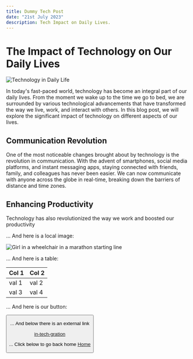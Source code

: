 ```yaml
---
title: Dummy Tech Post
date: "21st July 2023"
description: Tech Impact on Daily Lives.
---
```


# The Impact of Technology on Our Daily Lives

![Technology in Daily Life](https://cdn.pixabay.com/photo/2018/05/08/08/44/artificial-intelligence-3382507_1280.jpg)

In today's fast-paced world, technology has become an integral part of our daily lives. From the moment we wake up to the time we go to bed, we are surrounded by various technological advancements that have transformed the way we live, work, and interact with others. In this blog post, we will explore the significant impact of technology on different aspects of our lives.

## Communication Revolution

One of the most noticeable changes brought about by technology is the revolution in communication. With the advent of smartphones, social media platforms, and instant messaging apps, staying connected with friends, family, and colleagues has never been easier. We can now communicate with anyone across the globe in real-time, breaking down the barriers of distance and time zones.

## Enhancing Productivity

Technology has also revolutionized the way we work and boosted our productivity

...
And here is a local image:

![Girl in a wheelchair in a marathon starting line](/images/girl_in_a_wheel_chair_in_a_marathon_starting_line.png)

...
And here is a table:

| Col 1 | Col 2 |
| ----- | ----- |
| val 1 | val 2 |
| val 3 | val 4 |

...
And here is our button:

<Button text="my button" />

...
And below there is an external link

[in-tech-gration](https://intechgration.io/)

...
Click below to go back home
[Home](/)
